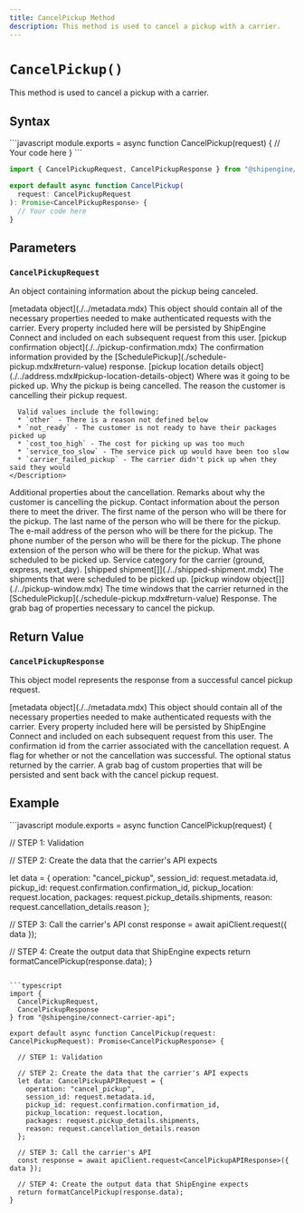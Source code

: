 ```yaml
---
title: CancelPickup Method
description: This method is used to cancel a pickup with a carrier.
---
```



`CancelPickup()`
===========================
This method is used to cancel a pickup with a carrier.


Syntax
-----------------------------------------------
<CodeWrapper>
```javascript
module.exports = async function CancelPickup(request) {
  // Your code here
}
```

```typescript
import { CancelPickupRequest, CancelPickupResponse } from "@shipengine/connect-carrier-api";

export default async function CancelPickup(
  request: CancelPickupRequest
): Promise<CancelPickupResponse> {
  // Your code here
}
```
</CodeWrapper>



Parameters
-----------------------------------------------

### `CancelPickupRequest`
An object containing information about the pickup being canceled.

<Reference>

  <Field name="metadata" nullable={true}>
    <Type>
      [metadata object](./../metadata.mdx)
    </Type>
    <Description>
      This object should contain all of the necessary properties needed to make authenticated requests with the carrier.
      Every property included here will be persisted by ShipEngine Connect and included on each subsequent request from this user.
    </Description>
  </Field>

  <Field name="confirmation" nullable={true}>
    <Type>
      [pickup confirmation object](./../pickup-confirmation.mdx)
    </Type>
    <Description>
      The confirmation information provided by the [SchedulePickup](./schedule-pickup.mdx#return-value) response.
    </Description>
  </Field>

  <Field name="location" nullable={true}>
    <Type>
      [pickup location details object](./../address.mdx#pickup-location-details-object)
    </Type>
    <Description>
      Where was it going to be picked up. 
    </Description>
  </Field>

  <Field name="cancellation_details" type="object" nullable={true}>
    <Description>
      Why the pickup is being cancelled.
    </Description>
  </Field>

  <Field name="cancellation_details.reason" type="string" nullable={false}>
    <Description>
      The reason the customer is cancelling their pickup request.

      Valid values include the following:
      * `other` - There is a reason not defined below
      * `not_ready` - The customer is not ready to have their packages picked up
      * `cost_too_high` - The cost for picking up was too much
      * `service_too_slow` - The service pick up would have been too slow
      * `carrier_failed_pickup` - The carrier didn't pick up when they said they would
    </Description>
  </Field>

  <Field name="cancellation_details.cancellation_options" type="object" nullable={true}>
    <Description>
      Additional properties about the cancellation.
    </Description>
  </Field>

  <Field name="cancellation_details.remarks" type="string" nullable={true}>
    <Description>
      Remarks about why the customer is cancelling the pickup.
    </Description>
  </Field>

  <Field name="contact" type="object" nullable={true}>
    <Description>
      Contact information about the person there to meet the driver.
    </Description>
  </Field>

  <Field name="contact.first_name" type="string" nullable={false}>
    <Description>
      The first name of the person who will be there for the pickup.
    </Description>
  </Field>

  <Field name="contact.last_name" type="string" nullable={true}>
    <Description>
      The last name of the person who will be there for the pickup.
    </Description>
  </Field>

  <Field name="contact.email" type="string" nullable={false}>
    <Description>
      The e-mail address of the person who will be there for the pickup.
    </Description>
  </Field>

  <Field name="contact.phone_number" type="string" nullable={false}>
    <Description>
      The phone number of the person who will be there for the pickup.
    </Description>
  </Field>

  <Field name="contact.phone_number_extension" type="string" nullable={true}>
    <Description>
      The phone extension of the person who will be there for the pickup.
    </Description>
  </Field>

 <Field name="pickup_details" type="object" nullable={true}>
    <Description>
      What was scheduled to be picked up.
    </Description>
  </Field>

 <Field name="pickup_details.pickup_service_code" type="string" nullable={true}>
    <Description>
      Service category for the carrier (ground, express, next_day).
    </Description>
  </Field>

 <Field name="pickup_details.shipments" nullable={true}>
    <Type>
      [shipped shipment[]](./../shipped-shipment.mdx)
    </Type>
    <Description>
      The shipments that were scheduled to be picked up.
    </Description>
  </Field>

 <Field name="pickup_windows" nullable={false}>
    <Type>
      [pickup window object[]](./../pickup-window.mdx)
    </Type>
    <Description>
      The time windows that the carrier returned in the [SchedulePickup](./schedule-pickup.mdx#return-value) Response.
    </Description>
  </Field>

 <Field name="custom_properties" type="object" nullable={true}>
    <Description>
      The grab bag of properties necessary to cancel the pickup.
    </Description>
  </Field>

</Reference>



Return Value
-----------------------------------------------
### `CancelPickupResponse`
This object model represents the response from a successful cancel pickup request.

<Reference>
  
  <Field name="metadata" required={false}>
    <Type>
      [metadata object](./../metadata.mdx)
    </Type>
    <Description>
      This object should contain all of the necessary properties needed to make authenticated requests with the carrier.
      Every property included here will be persisted by ShipEngine Connect and included on each subsequent request from this user.
    </Description>
  </Field>


  <Field name="confirmation_id" type="string" required={false}>
    <Description>
      The confirmation id from the carrier associated with the cancellation request.
    </Description>
  </Field>

  <Field name="successful" type="boolean" required={true}>
    <Description>
      A flag for whether or not the cancellation was successful.
    </Description>
  </Field>

  <Field name="status" type="string" required={false}>
    <Description>
      The optional status returned by the carrier.
    </Description>
  </Field>

 <Field name="custom_properties" type="object" required={false}>
    <Description>
      A grab bag of custom properties that will be persisted and sent back with the cancel pickup request.
    </Description>
  </Field>

</Reference>



Example
-----------------------------------------------
<CodeWrapper>
```javascript
module.exports = async function CancelPickup(request) {

  // STEP 1: Validation

  // STEP 2: Create the data that the carrier's API expects

  let data = {
    operation: "cancel_pickup",
    session_id: request.metadata.id,
    pickup_id: request.confirmation.confirmation_id,
    pickup_location: request.location,
    packages: request.pickup_details.shipments,
    reason: request.cancellation_details.reason
  };

  // STEP 3: Call the carrier's API
  const response = await apiClient.request({ data });

  // STEP 4: Create the output data that ShipEngine expects
  return formatCancelPickup(response.data);
}
```

```typescript
import {
  CancelPickupRequest,
  CancelPickupResponse
} from "@shipengine/connect-carrier-api";

export default async function CancelPickup(request: CancelPickupRequest): Promise<CancelPickupResponse> {

  // STEP 1: Validation

  // STEP 2: Create the data that the carrier's API expects
  let data: CancelPickupAPIRequest = {
    operation: "cancel_pickup",
    session_id: request.metadata.id,
    pickup_id: request.confirmation.confirmation_id,
    pickup_location: request.location,
    packages: request.pickup_details.shipments,
    reason: request.cancellation_details.reason
  };

  // STEP 3: Call the carrier's API
  const response = await apiClient.request<CancelPickupAPIResponse>({ data });

  // STEP 4: Create the output data that ShipEngine expects
  return formatCancelPickup(response.data);
}
```
</CodeWrapper>
